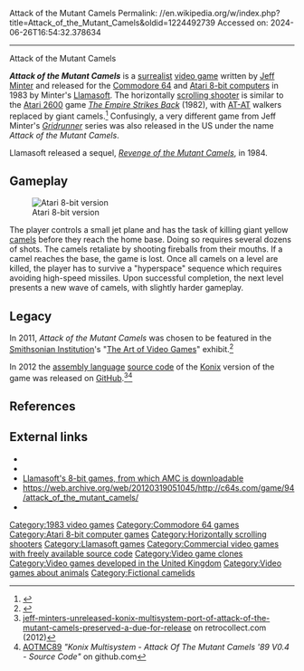 Attack of the Mutant Camels
Permalink: //en.wikipedia.org/w/index.php?title=Attack_of_the_Mutant_Camels&oldid=1224492739
Accessed on: 2024-06-26T16:54:32.378634



------
Attack of the Mutant Camels
{{distinguish|text=an entirely different game in Minter's [[Gridrunner]] series which was released under this title in the US}}
{{refimprove|date=March 2010}}
{{Infobox video game
|title = Attack of the Mutant Camels
|image = Attack_of_the_Mutant_Camels_Cover_Art.jpg
|caption = 
|developer = [[Llamasoft]]
|publisher = Llamasoft
|designer = [[Jeff Minter]]
|released = 1983
|genre = [[Scrolling shooter]]
|modes = [[Single-player video game|Single-player]]
|platforms = [[Commodore 64]], [[Atari 8-bit]]
}}

'''''Attack of the Mutant Camels''''' is a [[surrealism|surrealist]] [[video game]] written by [[Jeff Minter]] and released for the [[Commodore 64]] and [[Atari 8-bit computers]] in 1983 by Minter's [[Llamasoft]]. The horizontally [[scrolling shooter]] is similar to the [[Atari 2600]] game ''[[Star Wars: The Empire Strikes Back (1982 video game)|The Empire Strikes Back]]'' (1982), with [[AT-AT]] walkers replaced by giant camels.<ref>{{Cite web|url=https://llamasoftarchive.org/8bitgames/attack-of-the-mutant-camels/|title = Attack of the Mutant Camels – Llamasoft Baachive}}</ref> Confusingly, a very different game from Jeff Minter's ''[[Gridrunner]]'' series was also released in the US under the name ''Attack of the Mutant Camels''.

Llamasoft released a sequel, ''[[Revenge of the Mutant Camels]]'', in 1984.

==Gameplay==
[[File:Attack_of_the_mutant_camels_atari_800.png|thumb|left|Atari 8-bit version]]

The player controls a small jet plane and has the task of killing giant yellow [[camel]]s before they reach the home base. Doing so requires several dozens of shots. The camels retaliate by shooting fireballs from their mouths. If a camel reaches the base, the game is lost. Once all camels on a level are killed, the player has to survive a "hyperspace" sequence which requires avoiding high-speed missiles. Upon successful completion, the next level presents a new wave of camels, with slightly harder gameplay.

==Legacy==
In 2011, ''Attack of the Mutant Camels'' was chosen to be featured in the [[Smithsonian Institution]]'s "[[The Art of Video Games]]" exhibit.<ref>{{cite web | url = http://americanart.si.edu/exhibitions/archive/2012/games/winninggames.pdf | title = The Art of Video Games Exhibition Checklist | accessdate = 2011-05-22| archiveurl= https://web.archive.org/web/20110523075002/http://americanart.si.edu/exhibitions/archive/2012/games/winninggames.pdf| archivedate= 23 May 2011 | url-status= live}}</ref>

In 2012 the [[assembly language]] [[source code]] of the [[Konix]] version of the game was released on [[GitHub]].<ref>[http://www.retrocollect.com/News/jeff-minters-unreleased-konix-multisystem-port-of-attack-of-the-mutant-camels-preserved-a-due-for-release.html jeff-minters-unreleased-konix-multisystem-port-of-attack-of-the-mutant-camels-preserved-a-due-for-release] {{Webarchive|url=https://web.archive.org/web/20160429063624/http://www.retrocollect.com/News/jeff-minters-unreleased-konix-multisystem-port-of-attack-of-the-mutant-camels-preserved-a-due-for-release.html |date=2016-04-29 }} on retrocollect.com (2012)</ref><ref>[https://github.com/SavourySnaX/AOTMC89 AOTMC89] ''"Konix Multisystem - Attack Of The Mutant Camels '89 V0.4 - Source Code"'' on github.com</ref>

==References==
{{reflist}}

== External links ==
* {{atarimania|id=6006}}
* {{lemon64 game|id=172|name=Attack of the Mutant Camels}}
* [http://www.llamasoft.co.uk/lc-8bit.php Llamasoft's 8-bit games, from which AMC is downloadable]
* [https://web.archive.org/web/20120319051045/http://c64s.com/game/94/attack_of_the_mutant_camels/ https://web.archive.org/web/20120319051045/http://c64s.com/game/94/attack_of_the_mutant_camels/]
* {{IAg|Attack_of_the_Mutant_Camels_1983_Llamasoft}}

{{Jeff Minter}}
[[Category:1983 video games]]
[[Category:Commodore 64 games]]
[[Category:Atari 8-bit computer games]]
[[Category:Horizontally scrolling shooters]]
[[Category:Llamasoft games]]
[[Category:Commercial video games with freely available source code]]
[[Category:Video game clones]]
[[Category:Video games developed in the United Kingdom]]
[[Category:Video games about animals]]
[[Category:Fictional camelids]]

{{scroll-shooter-videogame-stub}}